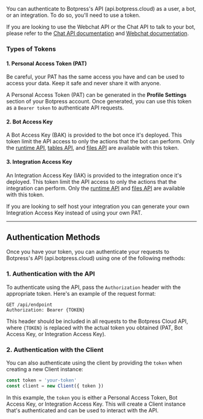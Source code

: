 You can authenticate to Botpress's API (api.botpress.cloud) as a user, a bot, or an integration. To do so, you'll need to use a token.

<Tip>If you are looking to use the Webchat API or the Chat API to talk to your bot, please refer to the [Chat API documentation](/api-reference/chat-api/introduction) and [Webchat documentation](/webchat/get-started/introduction).</Tip>

### Types of Tokens

#### 1. Personal Access Token (PAT)

<Warning>Be careful, your PAT has the same access you have and can be used to access your data. Keep it safe and never share it with anyone.</Warning>

A Personal Access Token (PAT) can be generated in the **Profile Settings** section of your Botpress account. Once generated, you can use this token as a `Bearer token` to authenticate API requests.

#### 2. Bot Access Key

A Bot Access Key (BAK) is provided to the bot once it's deployed. This token limit the API access to only the actions that the bot can perform. Only the [runtime API](/api-reference/runtime-api/getting-started), [tables API](/api-reference/tables-api/getting-started), and [files API](/api-reference/files-api/getting-started) are available with this token.

#### 3. Integration Access Key

An Integration Access Key (IAK) is provided to the integration once it's deployed. This token limit the API access to only the actions that the integration can perform. Only the [runtime API](/api-reference/runtime-api/getting-started) and [files API](/api-reference/files-api/getting-started) are available with this token.

<Note>If you are looking to self host your integration you can generate your own Integration Access Key instead of using your own PAT.</Note>

---

## Authentication Methods

Once you have your token, you can authenticate your requests to Botpress's API (api.botpress.cloud) using one of the following methods:

### 1. Authentication with the API

To authenticate using the API, pass the `Authorization` header with the appropriate token. Here's an example of the request format:

```http
GET /api/endpoint
Authorization: Bearer {TOKEN}
```

This header should be included in all requests to the Botpress Cloud API, where `{TOKEN}` is replaced with the actual token you obtained (PAT, Bot Access Key, or Integration Access Key).

### 2. Authentication with the Client

You can also authenticate using the client by providing the `token` when creating a new Client instance:

```javascript
const token = 'your-token'
const client = new Client({ token })
```

In this example, the `token` you is either a Personal Access Token, Bot Access Key, or Integration Access Key. This will create a Client instance that's authenticated and can be used to interact with the API.
